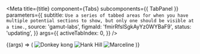 
<Meta
  title={title}
  component={Tabs}
  subcomponents={{ TabPanel }}
  parameters={{
    subtitle: `Use a series of tabbed areas for when you have multiple potential sections
to show, but only one should be visible at a time.`,
    source: 'gamut-labs',
    figmaId: 'fmirRfslSgkAyYz0WYBaF9',
    status: 'updating',
  }}
  args={{
    activeTabIndex: 0,
  }}
/>

<Canvas>
  <Story name="Tabs">
    {(args) => (
      <Tabs {...args}>
        <TabPanel title="Tab One">
          <img
            src="https://upload.wikimedia.org/wikipedia/en/d/d4/Donkey_Kong_character.png"
            alt="Donkey kong"
          />
        </TabPanel>
        <TabPanel title="Tab Two">
          <img
            src="https://upload.wikimedia.org/wikipedia/en/c/c4/Hank_Hill.png"
            alt="Hank Hill"
          />
        </TabPanel>
        <TabPanel title="Tab three">
          <img
            src="https://static.wikia.nocookie.net/adventuretimewithfinnandjake/images/e/e0/Marceline_Stock_Night.png/revision/latest?cb=20190807133150"
            alt="Marceline"
          />
        </TabPanel>
      </Tabs>
    )}
  </Story>
</Canvas>

<PropsTable story="Tabs" />
